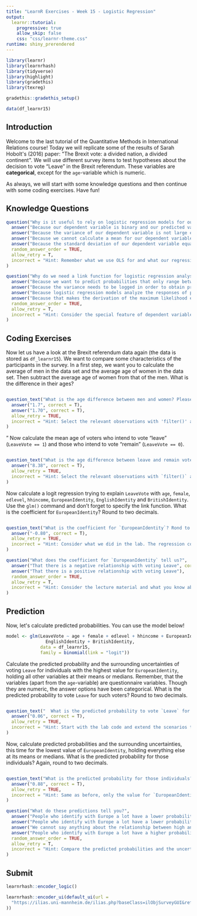 ```yaml
---
title: "LearnR Exercises - Week 15 - Logistic Regression"
output: 
  learnr::tutorial:
    progressive: true
    allow_skip: false
    css: "css/learnr-theme.css"
runtime: shiny_prerendered
---
```


```r
library(learnr)
library(learnrhash)
library(tidyverse)
library(highlight)
library(gradethis)
library(texreg)

gradethis::gradethis_setup()

data(df_learnr15)
```

## Introduction

Welcome to the last tutorial of the Quantitative Methods in International Relations course! Today we will replicate some of the results of Sarah Hobolt\'s (2016) paper: \"The Brexit vote: a divided nation, a divided continent\". We will use different survey items to test hypotheses about the decision to vote "Leave" in the Brexit referendum. These variables are **categorical**, except for the `age`-variable which is numeric. 

As always, we will start with some knowledge questions and then continue with some coding exercises. Have fun!



## Knowledge Questions

```r
question("Why is it useful to rely on logistic regression models for our referendum vote variable?",
  answer("Because our dependent variable is binary and our predicted values may fall outside the logical boundaries of 0 and 1 if we use OLS.", correct = T),
  answer("Because the variance of our dependent variable is not large enough."),
  answer("Because we cannot calculate a mean for our dependent variable."),
  answer("Because the standard deviation of our dependent variable equals its mean."),
  random_answer_order = TRUE,
  allow_retry = T,
  incorrect = "Hint: Remember what we use OLS for and what our regression line would predict for different kinds of variables."
)
```

```r
question("Why do we need a link function for logistic regression analyses?",
  answer("Because we want to predict probabilities that only range between 0 and 1.", correct = T),
  answer("Because the variance needs to be logged in order to obtain predictions."),
  answer("Because logistic regression models analyze the responses of people participating in surveys.", message = "They do sometimes, but that does not affect the need for a link-function."),
  answer("Because that makes the derivation of the maximum likelihood easier."),
  random_answer_order = TRUE,
  allow_retry = T,
  incorrect = "Hint: Consider the special feature of dependent variables in logistic regressions."
)
```

## Coding Exercises

Now let us have a look at the Brexit referendum data again (the data is stored as `df_learnr15`). We want to compare some characteristics of the participants in the survey. In a first step, we want you to calculate the average of men in the data set and the average age of women in the data set. Then subtract the average age of women from that of the men. What is the difference in their ages?




```r

```

```r
question_text("What is the age difference between men and women? Please round to two decimals",
  answer("1.7", correct = T),
  answer("1.70", correct = T),
  allow_retry = TRUE,
  incorrect = "Hint: Select the relevant observations with 'filter()' and use the 'mean()' command to calculate the average."
)
```
"
Now calculate the mean age of voters who intend to vote "leave" (`LeaveVote == 1`) and those who intend to vote "remain" (`LeaveVote == 0`).

```r

```

```r
question_text("What is the age difference between leave and remain voters? Please round to two decimals.",
  answer("8.38", correct = T),
  allow_retry = TRUE,
  incorrect = "Hint: Select the relevant observations with `filter()` and use the `median()` command to calculate the median."
)
```

Now calculate a logit regression trying to explain `LeaveVote` with `age`, `female`, `edlevel`, `hhincome`, `EuropeanIdentity`, `EnglishIdentity` and `BritishIdentity`. Use the `glm()` command and don't forget to specify the link function. What is the coefficient for `EuropeanIdentity`? Round to two decimals.

```r

```

```r
question_text("What is the coefficient for `EuropeanIdentity`? Rond to two decimals.",
  answer("-0.80", correct = T),
  allow_retry = TRUE,
  incorrect = "Hint: Consider what we did in the lab. The regression command is similar, just add the new independent variables and don't include some that we do not use anymore."
)
```

```r
question("What does the coefficient for `EuropeanIdentity` tell us?",
  answer("That there is a negative relationship with voting Leave", correct = T),
  answer("That there is a positive relationship with voting Leave"),
  random_answer_order = TRUE,
  allow_retry = T,
  incorrect = "Hint: Consider the lecture material and what you know about the signs of coefficients."
)
```

## Prediction

Now, let\'s calculate predicted probabilities. You can use the model below!
```r
model <- glm(LeaveVote ~ age + female + edlevel + hhincome + EuropeanIdentity +
               EnglishIdentity + BritishIdentity,
             data = df_learnr15,
             family = binomial(link = "logit")) 
```

Calculate the predicted probability and the surrounding uncertainties of voting `Leave` for individuals with the highest value for `EuropeanIdentity`, holding all other variables at their means or medians. Remember, that the variables (apart from the `age`-variable) are questionnaire variables. Though they are numeric, the answer options have been categorical. What is the predicted probability to vote `Leave` for such voters? Round to two decimals.


```r

```

```r
question_text("  What is the predicted probability to vote `Leave` for such voters? Round to two decimals.",
  answer("0.06", correct = T),
  allow_retry = TRUE,
  incorrect = "Hint: Start with the lab code and extend the scenarios to the new variables we included. In case you received a prediction of 0.049/0.05, make sure that you set the questionnaire items to their medians."
)
```

Now, calculate predicted probabilities and the surrounding uncertainties, this time for the lowest value of `EuropeanIdentity`, holding everything else at its means or medians. What is the predicted probability for those individuals? Again, round to two decimals.

```r

```

```r
question_text("What is the predicted probability for those individuals? Again, round to two decimals.",
  answer("0.88", correct = T),
  allow_retry = TRUE,
  incorrect = "Hint: Same as before, only the value for `EuropeanIdentity` has to be changed. In case you received a prediction of 0.86, make sure that you set the questionnaire items to their medians."
)
```

```r
question("What do these predictions tell you?",
  answer("People who identify with Europe a lot have a lower probability of voting Leave than those who do not, holding everything else at their respective mean or median.", correct = T),
  answer("People who identify with Europe a lot have a lower probability of voting Leave than those who do not."),
  answer("We cannot say anything about the relationship between high and low identification with Europe and voting Leave because the difference is not statistically significant."),
  answer("People who identify with Europe a lot have a higher probability of voting Leave than those who do not."),
  random_answer_order = TRUE,
  allow_retry = T,
  incorrect = "Hint: Compare the predicted probabilities and the uncertainty around them."
)
```

## Submit

```r
learnrhash::encoder_logic()
```

```r
learnrhash::encoder_ui(default_ui(url =
  "https://ilias.uni-mannheim.de/ilias.php?baseClass=ilObjSurveyGUI&ref_id=1114229&cmd=infoScreen"
))
```